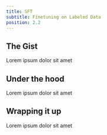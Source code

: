 ```yaml
---
title: SFT
subtitle: Finetuning on Labeled Data
position: 2.2
---
```


## The Gist

Lorem ipsum dolor sit amet

## Under the hood

Lorem ipsum dolor sit amet

## Wrapping it up

Lorem ipsum dolor sit amet

